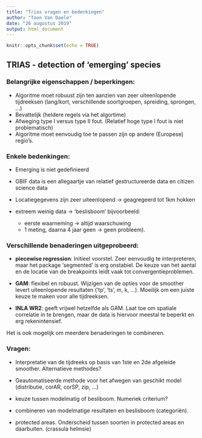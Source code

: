 ```yaml
---
title: "Trias vragen en bedenkingen"
author: "Toon Van Daele"
date: "26 augustus 2019"
output: html_document
---
```


```r
knitr::opts_chunk$set(echo = TRUE)
```

## TRIAS - detection of 'emerging' species

### Belangrijke eigenschappen / beperkingen:

- Algoritme moet robuust zijn ten aanzien van zeer uiteenlopende tijdreeksen (lang/kort, verschillende soortgroepen, spreiding, sprongen, ...)
- Bevattelijk (heldere regels via het algortime)
- Afweging type I versus type II fout. (Relatief hoge type I fout is niet problematisch)
- Algoritme moet eenvoudig toe te passen zijn op andere (Europese) regio's.

### Enkele bedenkingen:

- Emerging is niet gedefinieerd
- GBIF data is een allegaartje van relatief gestructureerde data en citizen science data
- Locatiegegevens zijn zeer uiteenlopend -> geagregeerd tot 1km hokken

- extreem weinig data -> 'beslisboom' bijvoorbeeld: 
  - eerste waarneming -> altijd waarschuwing
  - 1 meting, daarna 4 jaar geen -> geen probleem).


### Verschillende benaderingen uitgeprobeerd:
  - __piecewise regression__: Initieel voorstel. Zeer eenvoudig te interpreteren, maar het package 'segmented' is erg onstabiel. De keuze van het aantal en de locatie van de breakpoints leidt vaak tot convergentieproblemen.
  
  - __GAM__: flexibel en robuust. Wijzigen van de opties voor de smoother levert uiteenlopende resultaten ('tp', 'ts', m, k, ...). Moeilijk om een juiste keuze te maken voor alle tijdreeksen.
  
  - __INLA WR2__: geeft vrijwel hetzelfde als GAM. Laat toe om spatiale correlatie in te brengen, maar de data is hiervoor meestal te beperkt en erg rekenintensief. 


Het is ook mogelijk om meerdere benaderingen te combineren.

### Vragen:

- Interpretatie van de tijdreeks op basis van 1ste en 2de afgeleide smoother. Alternatieve methodes?

- Geautomatiseerde methode voor het afwegen van geschikt model (distributie, corAR, corSP, zip, ...)

- keuze tussen modelmatig of besliboom. Numeriek criterium?

- combineren van modelmatige resultaten en beslisboom (categoriën).

- protected areas. Onderscheid tussen soorten in protected areas en daarbuiten. (crassula helmsie)
